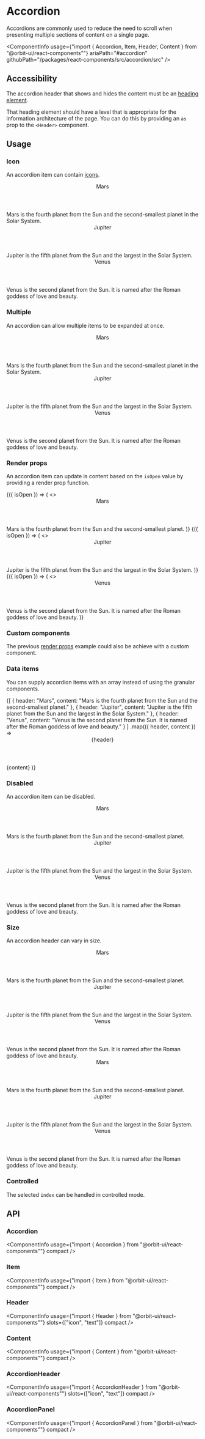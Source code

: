 
<Meta
    title="Components/Accordion"
    id="accordion"
/>

# Accordion

<Tagline>Accordions are commonly used to reduce the need to scroll when presenting multiple sections of content on a single page.</Tagline>

<ComponentInfo
    usage={"import { Accordion, Item, Header, Content } from \"@orbit-ui/react-components\""}
    ariaPath="#accordion"
    githubPath="/packages/react-components/src/accordion/src"
/>

## Accessibility

The accordion header that shows and hides the content must be an [heading element](https://developer.mozilla.org/en-US/docs/Web/HTML/Element/Heading_Elements).

That heading element should have a level that is appropriate for the information architecture of the page. You can do this by providing an `as` prop to the `<Header>` component.

## Usage

### Icon

An accordion item can contain [icons](?path=/docs/icon-gallery--page).

<Preview>
    <Story name="icon">
        <Accordion>
            <Item>
                <Header as="h3">
                    <NotificationIcon />
                    <Text>Mars</Text>
                </Header>
                <Content>Mars is the fourth planet from the Sun and the second-smallest planet in the Solar System.</Content>
            </Item>
            <Item>
                <Header as="h3">
                    <InfoIcon />
                    <Text>Jupiter</Text>
                </Header>
                <Content>Jupiter is the fifth planet from the Sun and the largest in the Solar System.</Content>
            </Item>
            <Item>
                <Header as="h3">
                    <HelpIcon />
                    <Text>Venus</Text>
                </Header>
                <Content>Venus is the second planet from the Sun. It is named after the Roman goddess of love and beauty.</Content>
            </Item>
        </Accordion>
    </Story>
</Preview>

### Multiple

An accordion can allow multiple items to be expanded at once.

<Preview>
    <Story name="multiple">
        <Accordion multiple>
            <Item>
                <Header as="h3">Mars</Header>
                <Content>Mars is the fourth planet from the Sun and the second-smallest planet in the Solar System.</Content>
            </Item>
            <Item>
                <Header as="h3">Jupiter</Header>
                <Content>Jupiter is the fifth planet from the Sun and the largest in the Solar System.</Content>
            </Item>
            <Item>
                <Header as="h3">Venus</Header>
                <Content>Venus is the second planet from the Sun. It is named after the Roman goddess of love and beauty.</Content>
            </Item>
        </Accordion>
    </Story>
</Preview>

### Render props

An accordion item can update is content based on the `isOpen` value by providing a render prop function.

<Preview>
    <Story name="render props">
        <Accordion>
            <Item>
                {({ isOpen }) => (
                    <>
                        <Header className={isOpen ? "primary-600" : undefined} as="h3">
                            Mars
                        </Header>
                        <Content>Mars is the fourth planet from the Sun and the second-smallest planet.</Content>
                    </>
                )}
            </Item>
            <Item>
                {({ isOpen }) => (
                    <>
                        <Header className={isOpen ? "primary-600" : undefined} as="h3">
                            Jupiter
                        </Header>
                        <Content>Jupiter is the fifth planet from the Sun and the largest in the Solar System.</Content>
                    </>
                )}
            </Item>
            <Item>
                {({ isOpen }) => (
                    <>
                        <Header className={isOpen ? "primary-600" : undefined} as="h3">
                            Venus
                        </Header>
                        <Content>Venus is the second planet from the Sun. It is named after the Roman goddess of love and beauty.</Content>
                    </>
                )}
            </Item>
        </Accordion>
    </Story>
</Preview>

### Custom components

The previous [render props](#render-props) example could also be achieve with a custom component.

<Preview filePath="/accordion/docs/CustomAccordion" noInline />

### Data items

You can supply accordion items with an array instead of using the granular components.

<Preview>
    <Story name="data render">
        <Accordion aria-label="Planets">
            {[
                { header: "Mars", content: "Mars is the fourth planet from the Sun and the second-smallest planet." },
                { header: "Jupiter", content: "Jupiter is the fifth planet from the Sun and the largest in the Solar System." },
                { header: "Venus", content: "Venus is the second planet from the Sun. It is named after the Roman goddess of love and beauty." }
            ]
                .map(({ header, content }) =>
                    <Item key={header}>
                        <Header as="h3">{header}</Header>
                        <Content>{content}</Content>
                    </Item>
                )}
        </Accordion>
    </Story>
</Preview>

### Disabled

An accordion item can be disabled.

<Preview>
    <Story name="disabled item">
        <Accordion>
            <Item>
                <Header as="h3">Mars</Header>
                <Content>Mars is the fourth planet from the Sun and the second-smallest planet.</Content>
            </Item>
            <Item disabled>
                <Header as="h3">Jupiter</Header>
                <Content>Jupiter is the fifth planet from the Sun and the largest in the Solar System.</Content>
            </Item>
            <Item>
                <Header as="h3">Venus</Header>
                <Content>Venus is the second planet from the Sun. It is named after the Roman goddess of love and beauty.</Content>
            </Item>
        </Accordion>
    </Story>
</Preview>

### Size

An accordion header can vary in size.

<Preview>
    <Story name="size">
        <Stack>
            <Accordion>
                <Item>
                    <Header size="sm" as="h3">Mars</Header>
                    <Content>Mars is the fourth planet from the Sun and the second-smallest planet.</Content>
                </Item>
                <Item>
                    <Header size="sm" as="h3">Jupiter</Header>
                    <Content>Jupiter is the fifth planet from the Sun and the largest in the Solar System.</Content>
                </Item>
                <Item>
                    <Header size="sm" as="h3">Venus</Header>
                    <Content>Venus is the second planet from the Sun. It is named after the Roman goddess of love and beauty.</Content>
                </Item>
            </Accordion>
            <Accordion>
                <Item>
                    <Header as="h3">Mars</Header>
                    <Content>Mars is the fourth planet from the Sun and the second-smallest planet.</Content>
                </Item>
                <Item>
                    <Header as="h3">Jupiter</Header>
                    <Content>Jupiter is the fifth planet from the Sun and the largest in the Solar System.</Content>
                </Item>
                <Item>
                    <Header as="h3">Venus</Header>
                    <Content>Venus is the second planet from the Sun. It is named after the Roman goddess of love and beauty.</Content>
                </Item>
            </Accordion>
        </Stack>
    </Story>
</Preview>

### Controlled

The selected `index` can be handled in controlled mode.

<Preview filePath="/accordion/docs/ControlledAccordion" />

## API

### Accordion

<ComponentInfo
    usage={"import { Accordion } from \"@orbit-ui/react-components\""}
    compact
/>

<ArgsTable of={InnerAccordion} />

### Item

<ComponentInfo
    usage={"import { Item } from \"@orbit-ui/react-components\""}
    compact
/>

<ArgsTable of={InnerItem} />

### Header

<ComponentInfo
    usage={"import { Header } from \"@orbit-ui/react-components\""}
    slots={["icon", "text"]}
    compact
/>

<ArgsTable of={InnerHeader} />

### Content

<ComponentInfo
    usage={"import { Content } from \"@orbit-ui/react-components\""}
    compact
/>

<ArgsTable of={InnerContent} />

### AccordionHeader

<ComponentInfo
    usage={"import { AccordionHeader } from \"@orbit-ui/react-components\""}
    slots={["icon", "text"]}
    compact
/>

<ArgsTable of={InnerAccordionHeader} />

### AccordionPanel

<ComponentInfo
    usage={"import { AccordionPanel } from \"@orbit-ui/react-components\""}
    compact
/>

<ArgsTable of={InnerAccordionPanel} />

